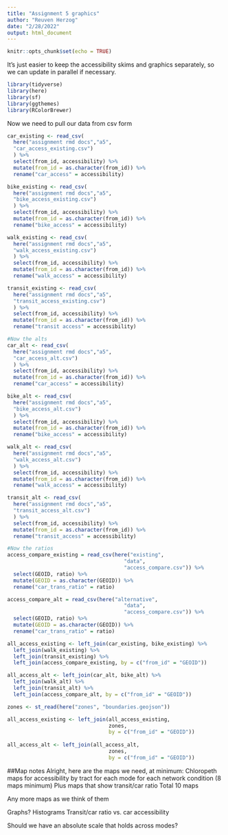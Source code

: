 ```yaml
---
title: "Assignment 5 graphics"
author: "Reuven Herzog"
date: "2/28/2022"
output: html_document
---
```


```r
knitr::opts_chunk$set(echo = TRUE)
```

It's just easier to keep the accessibility skims and graphics separately, so we
can update in parallel if necessary.

```r
library(tidyverse)
library(here)
library(sf)
library(ggthemes)
library(RColorBrewer)
```

Now we need to pull our data from csv form
```r
car_existing <- read_csv(
  here("assignment rmd docs","a5",
  "car_access_existing.csv")
  ) %>%
  select(from_id, accessibility) %>%
  mutate(from_id = as.character(from_id)) %>%
  rename("car_access" = accessibility)

bike_existing <- read_csv(
  here("assignment rmd docs","a5",
  "bike_access_existing.csv")
  ) %>%
  select(from_id, accessibility) %>%
  mutate(from_id = as.character(from_id)) %>%
  rename("bike_access" = accessibility)

walk_existing <- read_csv(
  here("assignment rmd docs","a5",
  "walk_access_existing.csv")
  ) %>%
  select(from_id, accessibility) %>%
  mutate(from_id = as.character(from_id)) %>%
  rename("walk_access" = accessibility)

transit_existing <- read_csv(
  here("assignment rmd docs","a5",
  "transit_access_existing.csv")
  ) %>%
  select(from_id, accessibility) %>%
  mutate(from_id = as.character(from_id)) %>%
  rename("transit access" = accessibility)

#Now the alts
car_alt <- read_csv(
  here("assignment rmd docs","a5",
  "car_access_alt.csv")
  ) %>%
  select(from_id, accessibility) %>%
  mutate(from_id = as.character(from_id)) %>%
  rename("car_access" = accessibility)

bike_alt <- read_csv(
  here("assignment rmd docs","a5",
  "bike_access_alt.csv")
  ) %>%
  select(from_id, accessibility) %>%
  mutate(from_id = as.character(from_id)) %>%
  rename("bike_access" = accessibility)

walk_alt <- read_csv(
  here("assignment rmd docs","a5",
  "walk_access_alt.csv")
  ) %>%
  select(from_id, accessibility) %>%
  mutate(from_id = as.character(from_id)) %>%
  rename("walk_access" = accessibility)

transit_alt <- read_csv(
  here("assignment rmd docs","a5",
  "transit_access_alt.csv")
  ) %>%
  select(from_id, accessibility) %>%
  mutate(from_id = as.character(from_id)) %>%
  rename("transit_access" = accessibility)

#Now the ratios
access_compare_existing = read_csv(here("existing", 
                                      "data",
                                      "access_compare.csv")) %>%
  select(GEOID, ratio) %>%
  mutate(GEOID = as.character(GEOID)) %>%
  rename("car_trans_ratio" = ratio)

access_compare_alt = read_csv(here("alternative", 
                                      "data",
                                      "access_compare.csv")) %>%
  select(GEOID, ratio) %>%
  mutate(GEOID = as.character(GEOID)) %>%
  rename("car_trans_ratio" = ratio)
```
```r
all_access_existing <- left_join(car_existing, bike_existing) %>%
  left_join(walk_existing) %>%
  left_join(transit_existing) %>%
  left_join(access_compare_existing, by = c("from_id" = "GEOID"))

all_access_alt <- left_join(car_alt, bike_alt) %>%
  left_join(walk_alt) %>%
  left_join(transit_alt) %>%
  left_join(access_compare_alt, by = c("from_id" = "GEOID"))
```
```r
zones <- st_read(here("zones", "boundaries.geojson"))

all_access_existing <- left_join(all_access_existing, 
                                 zones, 
                                 by = c("from_id" = "GEOID"))
  
all_access_alt <- left_join(all_access_alt, 
                                 zones, 
                                 by = c("from_id" = "GEOID"))
```


##Map notes
Alright, here are the maps we need, at minimum:
Chloropeth maps for accessibility by tract for each mode for each network condition
(8 maps minimum)
Plus maps that show transit/car ratio
Total 10 maps

Any more maps as we think of them

Graphs?
Histograms
Transit/car ratio vs. car accessibility

Should we have an absolute scale that holds across modes?




